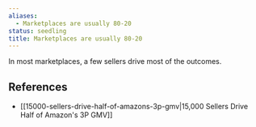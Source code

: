 ```yaml
---
aliases:
  - Marketplaces are usually 80-20
status: seedling
title: Marketplaces are usually 80-20
---
```

In most marketplaces, a few sellers drive most of the outcomes.

## References

- [[15000-sellers-drive-half-of-amazons-3p-gmv|15,000 Sellers Drive Half of Amazon's 3P GMV]]
